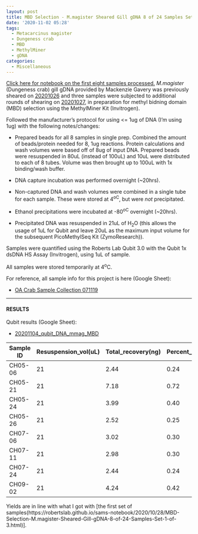 ```yaml
---
layout: post
title: MBD Selection - M.magister Sheared Gill gDNA 8 of 24 Samples Set 2 of 3
date: '2020-11-02 05:28'
tags:
  - Metacarcinus magister
  - Dungeness crab
  - MBD
  - MethylMiner
  - gDNA
categories:
  - Miscellaneous
---
```

[Click here for notebook on the first eight samples processed.](https://robertslab.github.io/sams-notebook/2020/10/28/MBD-Selection-M.magister-Sheared-Gill-gDNA-8-of-24-Samples-Set-1-of-3.html) _M.magister_ (Dungeness crab) gill gDNA provided by Mackenzie Gavery was previously sheared on [20201026](https://robertslab.github.io/sams-notebook/2020/10/26/DNA-Shearing-M.magister-gDNA-Shearing-All-Samples-and-Bioanalyzer.html) and three samples were subjected to additional rounds of shearing on [20201027](https://robertslab.github.io/sams-notebook/2020/10/27/DNA-Shearing-M.magister-gDNA-Additional-Shearing-CH05-01_21-CH07-11-and-Bioanalyzer.html), in preparation for methyl bidning domain (MBD) selection using the MethylMiner Kit (Invitrogen).

Followed the manufacturer's protocol for using \<= 1ug of DNA (I'm using 1ug) with the following notes/changes:

- Prepared beads for all 8 samples in single prep. Combined the amount of beads/protein needed for 8, 1ug reactions. Protein calculations and wash volumes were based off of 8ug of input DNA. Prepared beads were resuspended in 80uL (instead of 100uL) and 10uL were distributed to each of 8 tubes. Volume was then brought up to 100uL with 1x binding/wash buffer.

- DNA capture incubation was performed overnight (~20hrs).

- Non-captured DNA and wash volumes were combined in a single tube for each sample. These were stored at 4<sup>oC</sup>, but were _not_ precipitated.

- Ethanol precipitations were incubated at -80<sup>oC</sup> overnight (~20hrs).

- Precipitated DNA was resuspended in 21uL of H<sub>2</sub>O (this allows the usage of 1uL for Qubit and leave 20uL as the maximum input volume for the subsequent PicoMethylSeq Kit (ZymoResearch)).

Samples were quantified using the Roberts Lab Qubit 3.0 with the Qubit 1x dsDNA HS Assay (Invitrogen), using 1uL of sample.

All samples were stored temporarily at 4<sup>o</sup>C.

For reference, all sample info for this project is here (Google Sheet):

- [OA Crab Sample Collection 071119](https://docs.google.com/spreadsheets/d/1ym0XnYVts98tIUCn0kIaU6VuvqxzV7LoSx9RHwLdiIs/edit#gid=1430155532)


---

#### RESULTS


Qubit results (Google Sheet):

- [20201104_qubit_DNA_mmag_MBD](https://docs.google.com/spreadsheets/d/1ECBqSs6G-6pvYY2eby_jM5EP9fSC7Zl1ykvaFvopytQ/edit?usp=sharing)


| Sample ID | Resuspension_vol(uL) | Total_recovery(ng) | Percent_recovery(%) |
|-----------|----------------------|--------------------|---------------------|
| CH05-06   | 21                   | 2.44               | 0.24                |
| CH05-21   | 21                   | 7.18               | 0.72                |
| CH05-24   | 21                   | 3.99               | 0.40                |
| CH05-26   | 21                   | 2.52               | 0.25                |
| CH07-06   | 21                   | 3.02               | 0.30                |
| CH07-11   | 21                   | 2.98               | 0.30                |
| CH07-24   | 21                   | 2.44               | 0.24                |
| CH09-02   | 21                   | 4.24               | 0.42                |

Yields are in line with what I got with [the first set of samples(https://robertslab.github.io/sams-notebook/2020/10/28/MBD-Selection-M.magister-Sheared-Gill-gDNA-8-of-24-Samples-Set-1-of-3.html)].
